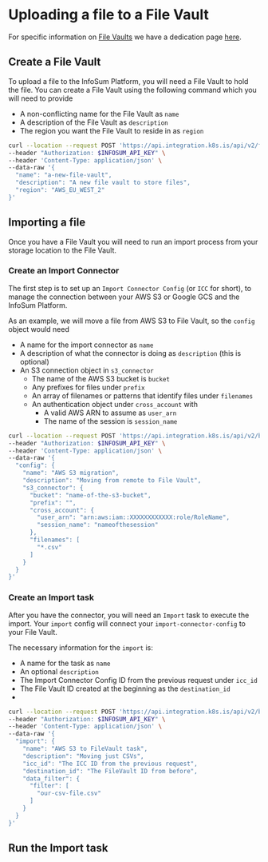 

# Uploading a file to a File Vault

For specific information on [File Vaults](/docs/filevaults/) we have a dedication page [here](/docs/filevaults/).

<Authentication/>

## Create a File Vault

To upload a file to the InfoSum Platform, you will need a File Vault to hold the file. You can create a File Vault using the following command which you will need to provide

- A non-conflicting name for the File Vault as `name`
- A description of the File Vault as `description`
- The region you want the File Vault to reside in as `region`

<Tabs>
  <TabItem value="curl" label="cURL" default>

```bash
curl --location --request POST 'https://api.integration.k8s.is/api/v2/filevaults' \
--header "Authorization: $INFOSUM_API_KEY" \
--header 'Content-Type: application/json' \
--data-raw '{
  "name": "a-new-file-vault",
  "description": "A new file vault to store files",
  "region": "AWS_EU_WEST_2"
}'
```
  </TabItem>
</Tabs>

## Importing a file

Once you have a File Vault you will need to run an import process from your storage location to the File Vault.

### Create an Import Connector

The first step is to set up an `Import Connector Config` (or `ICC` for short), to manage the connection between your AWS S3 or Google GCS and the InfoSum Platform.

As an example, we will move a file from AWS S3 to File Vault, so the `config` object would need

- A name for the import connector as `name`
- A description of what the connector is doing as `description` (this is optional)
- An S3 connection object in `s3_connector`
    - The name of the AWS S3 bucket is `bucket`
    - Any prefixes for files under `prefix`
    - An array of filenames or patterns that identify files under `filenames`
    - An authentication object under `cross_account` with
        - A valid AWS ARN to assume as `user_arn`
        - The name of the session is `session_name`

<Tabs>
  <TabItem value="curl" label="cURL" default>

```bash
curl --location --request POST 'https://api.integration.k8s.is/api/v2/bunker/import/import-connector-configs' \
--header "Authorization: $INFOSUM_API_KEY" \
--header 'Content-Type: application/json' \
--data-raw '{
  "config": {
    "name": "AWS S3 migration",
    "description": "Moving from remote to File Vault",
    "s3_connector": {
      "bucket": "name-of-the-s3-bucket",
      "prefix": "",
      "cross_account": {
        "user_arn": "arn:aws:iam::XXXXXXXXXXXX:role/RoleName",
        "session_name": "nameofthesession"
      },
      "filenames": [
        "*.csv"
      ]
    }
  }
}'
```
  </TabItem>
</Tabs>

### Create an Import task

After you have the connector, you will need an `Import` task to execute the import. Your `import` config will connect your `import-connector-config` to your File Vault.

The necessary information for the `import` is:

- A name for the task as `name`
- An optional `description`
- The Import Connector Config ID from the previous request under `icc_id`
- The File Vault ID created at the beginning as the `destination_id`
- 

<Tabs>
  <TabItem value="curl" label="cURL" default>

```bash
curl --location --request POST 'https://api.integration.k8s.is/api/v2/bunker/import/imports' \
--header "Authorization: $INFOSUM_API_KEY" \
--header 'Content-Type: application/json' \
--data-raw '{
  "import": {
    "name": "AWS S3 to FileVault task",
    "description": "Moving just CSVs",
    "icc_id": "The ICC ID from the previous request",
    "destination_id": "The FileVault ID from before",
    "data_filter": {
      "filter": [
        "our-csv-file.csv"
      ]
    }
  }
}'
```
  </TabItem>
</Tabs>

## Run the Import task


